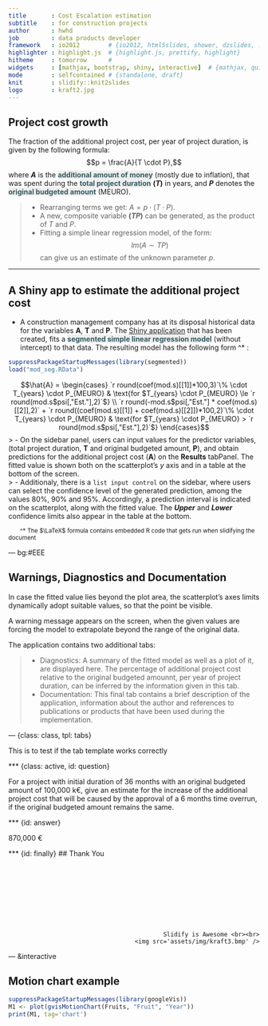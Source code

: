 ```yaml
---
title       : Cost Escalation estimation 
subtitle    : for construction projects
author      : hwhd
job         : data products developer
framework   : io2012        # {io2012, html5slides, shower, dzslides, ...}
highlighter : highlight.js  # {highlight.js, prettify, highlight}
hitheme     : tomorrow      # 
widgets     : [mathjax, bootstrap, shiny, interactive]  # {mathjax, quiz, bootstrap}
mode        : selfcontained # {standalone, draft}
knit        : slidify::knit2slides
logo        : kraft2.jpg
---
```


## Project  cost growth
<style>
strong {
  font-weight: bold;
}
em {
  font-style: italic;
}
.description {
  color: #345962;
  background:#EEE;
  font-weight:bold;
}
.footnote { 
font-size: smaller; margin-left: 2em; 
}
</style>

The fraction of the additional project cost, per year of project duration, is given by the following formula:
  $$p = \frac{A}{T \cdot P},$$ 
where **$A$** is the <span class="description">additional amount of money</span> (mostly due to inflation), that was spent during the <span class="description">total project duration</span> **$(T)$** in years, and **$P$** denotes the <span class="description">original budgeted amount</span> (MEURO). 

> - Rearranging terms we get: $A = p \cdot (T \cdot P).$
> - A new, composite variable **$(TP)$** can be generated, as the product of $T$ and $P$.
> - Fitting a simple linear regression model, of the form:
$$lm(A \sim TP)$$
can give us an estimate of the unknown parameter $p$.

--- 

## A Shiny app to estimate the additional project cost

- A construction management company has at its disposal historical data for the variables **A**, **T** and **P**. The [Shiny application](http://hwhd.shinyapps.io/pr_cost_esc) that has been created, fits a <span class="description">segmented simple linear regression model</span> (without intercept) to that data. The resulting model has the following form ^* :

```r
suppressPackageStartupMessages(library(segmented))
load("mod_seg.RData")

```
$$\hat{A} = \begin{cases}
  `r round(coef(mod.s)[[1]]*100,3)`\% \cdot T_{years} \cdot P_{MEURO} & \text{for $T_{years} \cdot P_{MEURO} \le `r round(mod.s$psi[,"Est."],2)`$} \\
  `r round(-mod.s$psi[,"Est."] * coef(mod.s)[[2]],2)` + `r round((coef(mod.s)[[1]] + coef(mod.s)[[2]])*100,2)`\% \cdot T_{years} \cdot P_{MEURO} & \text{for $T_{years} \cdot P_{MEURO} > `r round(mod.s$psi[,"Est."],2)`$}
\end{cases}$$
> - On the sidebar panel, users can input values for the predictor variables, (total project duration, **T** and original budgeted amount, **P**), and obtain predictions for the additional project cost (**A**) on the **Results** tabPanel. The fitted value is shown both on the scatterplot's $y$ axis and in a table at the bottom of the screen.  
> - Additionaly, there is a <code>list input control</code> on the sidebar, where users can select the confidence level of the generated prediction, among the values 80%, 90% and 95%. Accordingly, a prediction interval is indicated on the scatterplot, along with the fitted value. The <strong><em>Upper</em></strong> and <strong><em>Lower</em></strong> confidence limits also appear in the table at the bottom. 

<span class="footnote">^* The $\LaTeX$ formula contains embedded R code that gets run when slidifying the document</span>


--- bg:#EEE

## Warnings, Diagnostics and Documentation

In case the fitted value lies beyond the plot area, the scatterplot's axes limits dynamically adopt suitable values, so that the point be visible.   

<div class="alert alert-info">
<p>A warning message appears on the screen, when the given values are forcing the model to extrapolate beyond the range of the original data.</p>
</div>

The application contains two additional tabs:

> - Diagnostics: A summary of the fitted model as well as a plot of it, are displayed here. The percentage of additional project cost relative to the original budgeted amounnt, per year of project duration, can be inferred by the information given in this tab.
> - Documentation: This final tab contains a brief description of the application, information about the author and references to publications or products that have been used during the implementation.  


--- {class: class, tpl: tabs}

This is to test if the tab template works correctly

*** {class: active, id: question}

For a project with initial duration of 36 months with an original budgeted amount of 100,000 k€, give an estimate for the increase of the additional project cost that will be caused by the approval of a 6 months time overrun, if the original budgeted amount remains the same.


*** {id: answer}

870,000 €

*** {id: finally}
## Thank You

<br><br><br><br><br><br><br> 
<div style='text-align: right;'>
    Slidify is Awesome <br><br>
    <img src='assets/img/kraft3.bmp' />
</div>


--- &interactive

## Motion chart example

```r
suppressPackageStartupMessages(library(googleVis))
M1 <- plot(gvisMotionChart(Fruits, "Fruit", "Year"))
print(M1, tag='chart')
```

